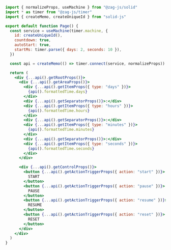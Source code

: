```jsx
import { normalizeProps, useMachine } from "@zag-js/solid"
import * as timer from "@zag-js/timer"
import { createMemo, createUniqueId } from "solid-js"

export default function Page() {
  const service = useMachine(timer.machine, {
    id: createUniqueId(),
    countdown: true,
    autoStart: true,
    startMs: timer.parse({ days: 2, seconds: 10 }),
  })

  const api = createMemo(() => timer.connect(service, normalizeProps))

  return (
    <div {...api().getRootProps()}>
      <div {...api().getAreaProps()}>
        <div {...api().getItemProps({ type: "days" })}>
          {api().formattedTime.days}
        </div>
        <div {...api().getSeparatorProps()}>:</div>
        <div {...api().getItemProps({ type: "hours" })}>
          {api().formattedTime.hours}
        </div>
        <div {...api().getSeparatorProps()}>:</div>
        <div {...api().getItemProps({ type: "minutes" })}>
          {api().formattedTime.minutes}
        </div>
        <div {...api().getSeparatorProps()}>:</div>
        <div {...api().getItemProps({ type: "seconds" })}>
          {api().formattedTime.seconds}
        </div>
      </div>

      <div {...api().getControlProps()}>
        <button {...api().getActionTriggerProps({ action: "start" })}>
          START
        </button>
        <button {...api().getActionTriggerProps({ action: "pause" })}>
          PAUSE
        </button>
        <button {...api().getActionTriggerProps({ action: "resume" })}>
          RESUME
        </button>
        <button {...api().getActionTriggerProps({ action: "reset" })}>
          RESET
        </button>
      </div>
    </div>
  )
}
```
